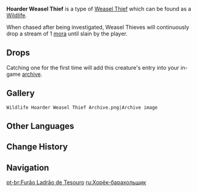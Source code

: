{{Wildlife Infobox
|type     = Wildlife
|image    = Wildlife Hoarder Weasel Thief Icon.png
|family   = Beasts
|group    = Weasel Thieves
|location = 
}}
{{Description|Thieves that come and go like the wind, though they only do so out of pure instinct.<br />Weasel Thieves with a luxurious purse on their backs. As elders among their kind, their ability to find treasure and avoid pursuit is even greater. Sometimes, they will even teach tricks of the trade to younger weasel thieves. As more experienced thieves, the amount of Mora they have collected is also greater.<br />That said, you've plundered their purses before, and they're not all that loaded either...|in-game description from the [[Archive]]}}
'''Hoarder Weasel Thief''' is a type of [[Weasel Thief]] which can be found as a [[Wildlife]].

When chased after being investigated, Weasel Thieves will continuously drop a stream of 1 [[mora]] until slain by the player.

==Drops==
{{Card|Mora|750}}

Catching one for the first time will add this creature's entry into your in-game [[archive]].

==Gallery==
<gallery hideaddbutton="true" captionalign="center">
 Wildlife Hoarder Weasel Thief Archive.png|Archive image
</gallery>

==Other Languages==
{{Other Languages
|en      = Hoarder Weasel Thief
|zhs     = 藏金盗宝鼬
|zhs_rm  = Cáng Jīn Dàobǎo-yòu
|zht     = 藏金盜寶鼬
|zht_rm  = Cáng Jīn Dàobǎo-yòu
|zh_tl   = Gold-Hoarding Weasel Thief
|ja      = 盗賊イタチ・中堅
|ja_rm   = Touzoku Itachi - Chuuken
|ja_tl   = Thief Weasel - Middle Rank
|ko      = 보물 사냥 족제비・장금
|ko_rm   = Bomul Sanyang Jokjebi - Janggeum
|ko_tl   = Treasure Hunting Weasel - Hidden Gold
|es      = Hurón ladrón de tesoros
|es_tl   = Treasure Thief Ferret 
|fr      = Belette collectionneuse de trésors
|fr_tl   = Treasure-Collecting Weasel
|ru      = Хорёк-барахольщик
|ru_tl   = Hoarder Ferret
|th      = Hoarder Weasel Thief
|vi      = Chồn Trộm Báu Vật Vàng
|vi_tl   = 
|de      = Hortender Schatzmarder
|de_tl   = Hording Treasure Marten
|id      = Hoarder Weasel Thief
|pt      = Furão Ladrão de Tesouro
|pt_tl   = 
}}

==Change History==
{{Change History|1.0}}

==Navigation==
{{Wildlife Navbox}}

[[pt-br:Furão Ladrão de Tesouro]]
[[ru:Хорёк-барахольщик]]
